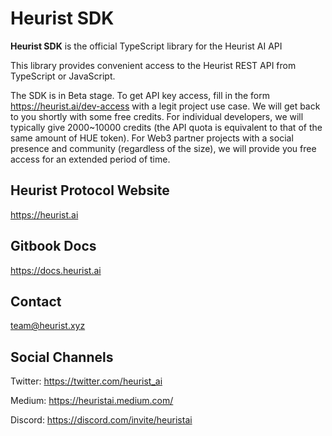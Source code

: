 # Heurist SDK

**Heurist SDK** is the official TypeScript library for the Heurist AI API

This library provides convenient access to the Heurist REST API from TypeScript or JavaScript.

The SDK is in Beta stage. To get API key access, fill in the form https://heurist.ai/dev-access with a legit project use case. We will get back to you shortly with some free credits. For individual developers, we will typically give 2000~10000 credits (the API quota is equivalent to that of the same amount of HUE token). For Web3 partner projects with a social presence and community (regardless of the size), we will provide you free access for an extended period of time.

## Heurist Protocol Website
https://heurist.ai

## Gitbook Docs
https://docs.heurist.ai

## Contact
[team@heurist.xyz](mailto://team@heurist.xyz)

## Social Channels
Twitter: https://twitter.com/heurist_ai

Medium: https://heuristai.medium.com/

Discord: https://discord.com/invite/heuristai